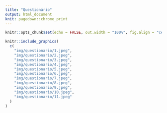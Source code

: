 ```yaml
---
title: "Questionário"
output: html_document
knit: pagedown::chrome_print
---
```


```r
knitr::opts_chunk$set(echo = FALSE, out.width = "100%", fig.align = "center")
```

```r
knitr::include_graphics(
  c(
    "img/questionario/1.jpeg",
    "img/questionario/2.jpeg",
    "img/questionario/3.jpeg",
    "img/questionario/4.jpeg",
    "img/questionario/5.jpeg",
    "img/questionario/6.jpeg",
    "img/questionario/7.jpeg",
    "img/questionario/8.jpeg",
    "img/questionario/9.jpeg",
    "img/questionario/10.jpeg",
    "img/questionario/11.jpeg"
  )
)
```


